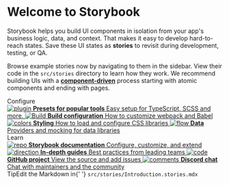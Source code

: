 
<Meta title="Example/Introduction" />

<style>{`
	.subheading {
		--mediumdark: '#999999';
		font-weight: 900;
		font-size: 13px;
		color: #999;
		letter-spacing: 6px;
		line-height: 24px;
		text-transform: uppercase;
		margin-bottom: 12px;
		margin-top: 40px;
	}

	.link-list {
		display: grid;
		grid-template-columns: 1fr;
		grid-template-rows: 1fr 1fr;
		row-gap: 10px;
	}

	@media (min-width: 620px) {
		.link-list {
			row-gap: 20px;
			column-gap: 20px;
			grid-template-columns: 1fr 1fr;
		}
	}

	@media all and (-ms-high-contrast:none) {
	.link-list {
			display: -ms-grid;
			-ms-grid-columns: 1fr 1fr;
			-ms-grid-rows: 1fr 1fr;
		}
	}

	.link-item {
		display: block;
		padding: 20px 30px 20px 15px;
		border: 1px solid #00000010;
		border-radius: 5px;
		transition: background 150ms ease-out, border 150ms ease-out, transform 150ms ease-out;
		color: #333333;
		display: flex;
		align-items: flex-start;
	}

	.link-item:hover {
		border-color: #1EA7FD50;
		transform: translate3d(0, -3px, 0);
		box-shadow: rgba(0, 0, 0, 0.08) 0 3px 10px 0;
	}

	.link-item:active {
		border-color: #1EA7FD;
		transform: translate3d(0, 0, 0);
	}

	.link-item strong {
		font-weight: 700;
		display: block;
		margin-bottom: 2px;
	}

	.link-item img {
		height: 40px;
		width: 40px;
		margin-right: 15px;
		flex: none;
	}

	.link-item span {
		font-size: 14px;
		line-height: 20px;
	}

	.tip {
		display: inline-block;
		border-radius: 1em;
		font-size: 11px;
		line-height: 12px;
		font-weight: 700;
		background: #E7FDD8;
		color: #66BF3C;
		padding: 4px 12px;
		margin-right: 10px;
		vertical-align: top;
	}

	.tip-wrapper {
		font-size: 13px;
		line-height: 20px;
		margin-top: 40px;
		margin-bottom: 40px;
	}

	.tip-wrapper code {
		font-size: 12px;
		display: inline-block;
	}


`}</style>

# Welcome to Storybook

Storybook helps you build UI components in isolation from your app's business logic, data, and context.
That makes it easy to develop hard-to-reach states. Save these UI states as **stories** to revisit during development, testing, or QA.

Browse example stories now by navigating to them in the sidebar.
View their code in the `src/stories` directory to learn how they work.
We recommend building UIs with a [**component-driven**](https://componentdriven.org) process starting with atomic components and ending with pages.

<div className="subheading">Configure</div>

<div className="link-list">
	<a className="link-item" href="https://storybook.js.org/docs/react/addons/addon-types" target="_blank">
		<img src={Plugin} alt="plugin" />
		<span>
			<strong>Presets for popular tools</strong>
			Easy setup for TypeScript, SCSS and more.
		</span>
	</a>
	<a
		className="link-item"
		href="https://storybook.js.org/docs/react/configure/webpack"
		target="_blank"
	>
		<img src={StackAlt} alt="Build" />
		<span>
			<strong>Build configuration</strong>
			How to customize webpack and Babel
		</span>
	</a>
	<a
		className="link-item"
		href="https://storybook.js.org/docs/react/configure/styling-and-css"
		target="_blank"
	>
		<img src={Colors} alt="colors" />
		<span>
			<strong>Styling</strong>
			How to load and configure CSS libraries
		</span>
	</a>
	<a
		className="link-item"
		href="https://storybook.js.org/docs/react/get-started/setup#configure-storybook-for-your-stack"
		target="_blank"
	>
		<img src={Flow} alt="flow" />
		<span>
			<strong>Data</strong>
			Providers and mocking for data libraries
		</span>
	</a>
</div>

<div className="subheading">Learn</div>

<div className="link-list">
	<a className="link-item" href="https://storybook.js.org/docs" target="_blank">
		<img src={Repo} alt="repo" />
		<span>
			<strong>Storybook documentation</strong>
			Configure, customize, and extend
		</span>
	</a>
	<a className="link-item" href="https://www.learnstorybook.com" target="_blank">
		<img src={Direction} alt="direction" />
		<span>
			<strong>In-depth guides</strong>
			Best practices from leading teams
		</span>
	</a>
	<a className="link-item" href="https://github.com/storybookjs/storybook" target="_blank">
		<img src={Code} alt="code" />
		<span>
			<strong>GitHub project</strong>
			View the source and add issues
		</span>
	</a>
	<a className="link-item" href="https://discord.gg/UUt2PJb" target="_blank">
		<img src={Comments} alt="comments" />
		<span>
			<strong>Discord chat</strong>
			Chat with maintainers and the community
		</span>
	</a>
</div>

<div className="tip-wrapper">
	<span className="tip">Tip</span>Edit the Markdown in{' '}
	<code>src/stories/Introduction.stories.mdx</code>
</div>
